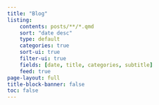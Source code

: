 ```yaml
---
title: "Blog"
listing: 
    contents: posts/**/*.qmd
    sort: "date desc"
    type: default
    categories: true
    sort-ui: true
    filter-ui: true
    fields: [date, title, categories, subtitle]
    feed: true
page-layout: full
title-block-banner: false
toc: false
---
```




